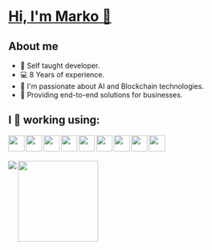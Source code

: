 # [Hi, I'm Marko  👋 ](https://www.markobogdanovski.site/ "Portfolio")
## About me
* 📖  Self taught developer.
* 💻  8 Years of experience.
* 🤖  I'm passionate about AI and Blockchain technologies.
* 💼  Providing end-to-end solutions for businesses.

## I 💚  working using:
<img align="left" width="32px" src="icons/babel.svg"/>
<img align="left" width="32px" src="icons/css3.svg"/>
<img align="left" width="32px" src="icons/html5.svg"/>
<img align="left" width="32px" src="icons/javascript.svg"/>
<img align="left" width="32px" src="icons/jquery.svg"/>
<img align="left" width="32px" src="icons/mysql.svg"/>
<img align="left" width="32px" src="icons/php.svg"/>
<img align="left" width="32px" src="icons/react.svg"/>
<img align="left" width="32px" src="icons/redux.svg"/>
<br/>
<br/>
<br/>
<a href="https://www.holopin.io/userbadge/cm1uutf0p19900cmivxyq3nx1"><img height="160px" src="https://assets.holopin.io/hf2024levels/level0-sloth-hello-0-0-0-0.webp"/></a>
<img align="left" src="https://github-readme-stats.vercel.app/api?username=markobogdanovski&show_icons=true&theme=github_dark_dimmed"/>

